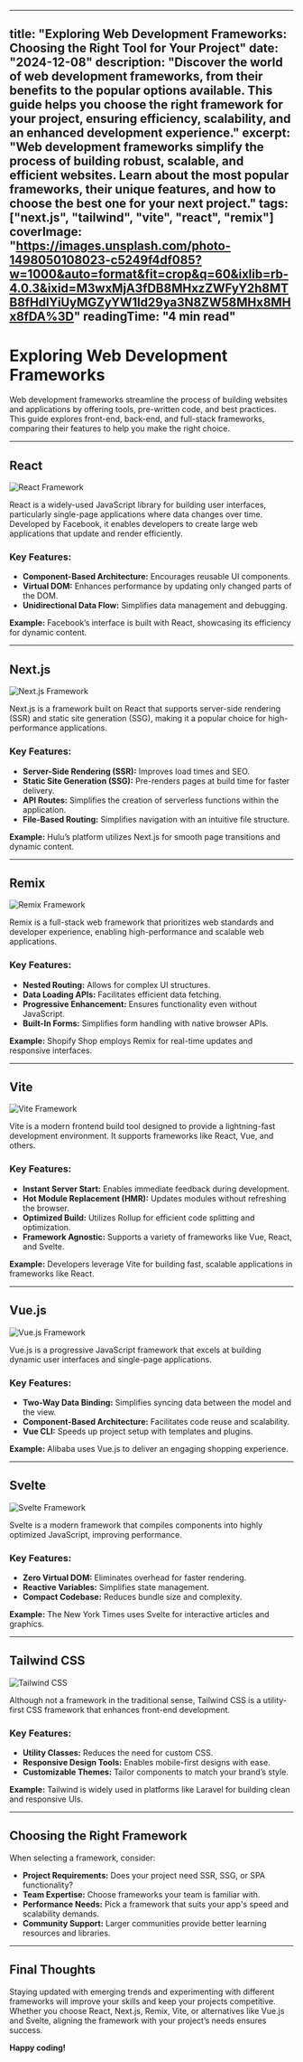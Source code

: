 
---
title: "Exploring Web Development Frameworks: Choosing the Right Tool for Your Project"
date: "2024-12-08"
description: "Discover the world of web development frameworks, from their benefits to the popular options available. This guide helps you choose the right framework for your project, ensuring efficiency, scalability, and an enhanced development experience."
excerpt: "Web development frameworks simplify the process of building robust, scalable, and efficient websites. Learn about the most popular frameworks, their unique features, and how to choose the best one for your next project."
tags: ["next.js", "tailwind", "vite", "react", "remix"]
coverImage: "https://images.unsplash.com/photo-1498050108023-c5249f4df085?w=1000&auto=format&fit=crop&q=60&ixlib=rb-4.0.3&ixid=M3wxMjA3fDB8MHxzZWFyY2h8MTB8fHdlYiUyMGZyYW1ld29ya3N8ZW58MHx8MHx8fDA%3D"
readingTime: "4 min read"
---
# Exploring Web Development Frameworks

Web development frameworks streamline the process of building websites and applications by offering tools, pre-written code, and best practices. This guide explores front-end, back-end, and full-stack frameworks, comparing their features to help you make the right choice.

---

## React

![React Framework](http://bit.ly/4gpzBGE)  

React is a widely-used JavaScript library for building user interfaces, particularly single-page applications where data changes over time. Developed by Facebook, it enables developers to create large web applications that update and render efficiently.

### Key Features:
- **Component-Based Architecture:** Encourages reusable UI components.  
- **Virtual DOM:** Enhances performance by updating only changed parts of the DOM.  
- **Unidirectional Data Flow:** Simplifies data management and debugging.

**Example:** Facebook’s interface is built with React, showcasing its efficiency for dynamic content.

---

## Next.js

![Next.js Framework](https://bit.ly/4g2mmMh)  

Next.js is a framework built on React that supports server-side rendering (SSR) and static site generation (SSG), making it a popular choice for high-performance applications.

### Key Features:
- **Server-Side Rendering (SSR):** Improves load times and SEO.  
- **Static Site Generation (SSG):** Pre-renders pages at build time for faster delivery.  
- **API Routes:** Simplifies the creation of serverless functions within the application.  
- **File-Based Routing:** Simplifies navigation with an intuitive file structure.

**Example:** Hulu’s platform utilizes Next.js for smooth page transitions and dynamic content.

---

## Remix

![Remix Framework](https://bit.ly/4gqf1WA)  

Remix is a full-stack web framework that prioritizes web standards and developer experience, enabling high-performance and scalable web applications.

### Key Features:
- **Nested Routing:** Allows for complex UI structures.  
- **Data Loading APIs:** Facilitates efficient data fetching.  
- **Progressive Enhancement:** Ensures functionality even without JavaScript.  
- **Built-In Forms:** Simplifies form handling with native browser APIs.

**Example:** Shopify Shop employs Remix for real-time updates and responsive interfaces.

---

## Vite

![Vite Framework](https://bit.ly/3B8fHRz)  

Vite is a modern frontend build tool designed to provide a lightning-fast development environment. It supports frameworks like React, Vue, and others.

### Key Features:
- **Instant Server Start:** Enables immediate feedback during development.  
- **Hot Module Replacement (HMR):** Updates modules without refreshing the browser.  
- **Optimized Build:** Utilizes Rollup for efficient code splitting and optimization.  
- **Framework Agnostic:** Supports a variety of frameworks like Vue, React, and Svelte.

**Example:** Developers leverage Vite for building fast, scalable applications in frameworks like React.

---

## Vue.js

![Vue.js Framework](https://bit.ly/49peP7J)  

Vue.js is a progressive JavaScript framework that excels at building dynamic user interfaces and single-page applications.

### Key Features:
- **Two-Way Data Binding:** Simplifies syncing data between the model and the view.  
- **Component-Based Architecture:** Facilitates code reuse and scalability.  
- **Vue CLI:** Speeds up project setup with templates and plugins.  

**Example:** Alibaba uses Vue.js to deliver an engaging shopping experience.

---

## Svelte

![Svelte Framework](https://bit.ly/41l1aMZ)  

Svelte is a modern framework that compiles components into highly optimized JavaScript, improving performance.

### Key Features:
- **Zero Virtual DOM:** Eliminates overhead for faster rendering.  
- **Reactive Variables:** Simplifies state management.  
- **Compact Codebase:** Reduces bundle size and complexity.  

**Example:** The New York Times uses Svelte for interactive articles and graphics.

---

## Tailwind CSS

![Tailwind CSS](https://bit.ly/41qQGvo)  

Although not a framework in the traditional sense, Tailwind CSS is a utility-first CSS framework that enhances front-end development.

### Key Features:
- **Utility Classes:** Reduces the need for custom CSS.  
- **Responsive Design Tools:** Enables mobile-first designs with ease.  
- **Customizable Themes:** Tailor components to match your brand’s style.  

**Example:** Tailwind is widely used in platforms like Laravel for building clean and responsive UIs.

---

## Choosing the Right Framework

When selecting a framework, consider:
- **Project Requirements:** Does your project need SSR, SSG, or SPA functionality?  
- **Team Expertise:** Choose frameworks your team is familiar with.  
- **Performance Needs:** Pick a framework that suits your app's speed and scalability demands.  
- **Community Support:** Larger communities provide better learning resources and libraries.

---

## Final Thoughts

Staying updated with emerging trends and experimenting with different frameworks will improve your skills and keep your projects competitive. Whether you choose React, Next.js, Remix, Vite, or alternatives like Vue.js and Svelte, aligning the framework with your project’s needs ensures success.

**Happy coding!**
